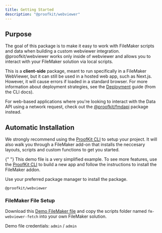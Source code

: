 ```yaml
---
title: Getting Started
description: "@proofkit/webviewer"
---
```



## Purpose

The goal of this package is to make it easy to work with FileMaker scripts and data when building a custom webviewer integration. @proofkit/webviewer works only inside of webviewer and allows you to interact with your FileMaker solution via local scripts.

This is a **client-side** package, meant to run specifically in a FileMaker WebViewer, but it can still be used in a hosted web app, such as Next.js. However, it will cause errors if loaded in a standard browser. For more information about deployment strategies, see the [Deployment](/docs/cli/webviewer/deployment-methods) guide (from the CLI docs).

For web-based applications where you're looking to interact with the Data API using a network request, check out the [@proofkit/fmdapi](/docs/fmdapi) package instead.

## Automatic Installation

We strongly recommend using the [ProofKit CLI](/docs/cli) to setup your project. It will also walk you through a FileMaker add-on that installs the neccesary layouts, scripts and custom functions to get you started.

<Accordions type="single">
  <Accordion title="Manual Installation">

{" "}
<Callout type="warn">
  This demo file is a very simplified example. To see more features, use the
  [ProofKit CLI](/docs/cli) to build a new app and follow the instructions to
  install the FileMaker addon.
</Callout>

Use your preferred package manager to install the package.

```package-install
@proofkit/webviewer
```

### FileMaker File Setup

Download this [Demo FileMaker file](/fmFetch-demo.fmp12) and copy the scripts folder named `fm-webviewer-fetch` into your own FileMaker solution.

Demo file credentials: `admin` / `admin`

</Accordion>
</Accordions>
